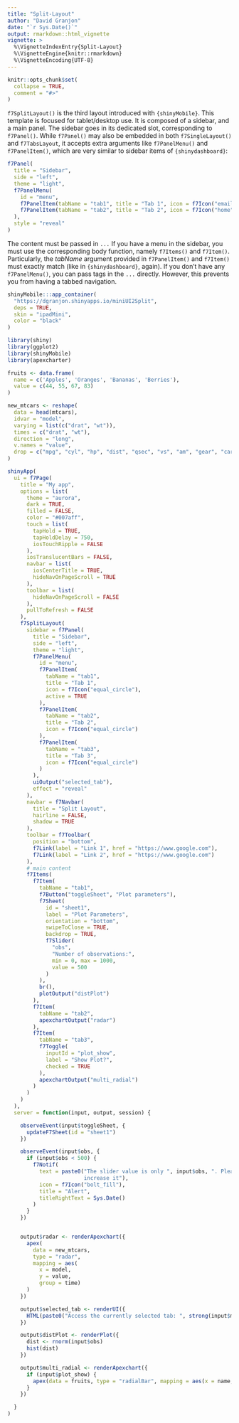 ```yaml
---
title: "Split-Layout"
author: "David Granjon"
date: "`r Sys.Date()`"
output: rmarkdown::html_vignette
vignette: >
  %\VignetteIndexEntry{Split-Layout}
  %\VignetteEngine{knitr::rmarkdown}
  %\VignetteEncoding{UTF-8}
---
```


```r
knitr::opts_chunk$set(
  collapse = TRUE,
  comment = "#>"
)
```

`f7SplitLayout()` is the third layout introduced with `{shinyMobile}`. This template is focused for 
tablet/desktop use. It is composed of a sidebar, and a main panel. 
The sidebar goes in its dedicated slot, corresponding to `f7Panel()`. While `f7Panel()` may also be embedded in both `f7SingleLayout()` and `f7TabsLayout`, it accepts extra arguments like `f7PanelMenu()` and
`f7PanelItem()`, which are very similar to sidebar items of `{shinydashboard}`:

```r
f7Panel(
  title = "Sidebar",
  side = "left",
  theme = "light",
  f7PanelMenu(
    id = "menu",
    f7PanelItem(tabName = "tab1", title = "Tab 1", icon = f7Icon("email"), active = TRUE),
    f7PanelItem(tabName = "tab2", title = "Tab 2", icon = f7Icon("home"))
  ),
  style = "reveal"
)
```

The content must be passed in `...` If you have a menu in the sidebar, you must use the
corresponding body function, namely `f7Items()` and `f7Item()`. Particularly, the *tabName*
argument provided in `f7PanelItem()` and `f7Item()` must exactly match (like in `{shinydashboard}`, again).
If you don't have any `f7PanelMenu()`, you can pass tags in the `...` directly. However, 
this prevents you from having a tabbed navigation. 


```r
shinyMobile:::app_container(
  "https://dgranjon.shinyapps.io/miniUI2Split", 
  deps = TRUE,
  skin = "ipadMini",
  color = "black"
)
```

```r
library(shiny)
library(ggplot2)
library(shinyMobile)
library(apexcharter)

fruits <- data.frame(
  name = c('Apples', 'Oranges', 'Bananas', 'Berries'),
  value = c(44, 55, 67, 83)
)

new_mtcars <- reshape(
  data = head(mtcars),
  idvar = "model",
  varying = list(c("drat", "wt")),
  times = c("drat", "wt"),
  direction = "long",
  v.names = "value",
  drop = c("mpg", "cyl", "hp", "dist", "qsec", "vs", "am", "gear", "carb")
)

shinyApp(
  ui = f7Page(
    title = "My app",
    options = list(
      theme = "aurora",
      dark = TRUE,
      filled = FALSE,
      color = "#007aff",
      touch = list(
        tapHold = TRUE,
        tapHoldDelay = 750,
        iosTouchRipple = FALSE
      ),
      iosTranslucentBars = FALSE,
      navbar = list(
        iosCenterTitle = TRUE,
        hideNavOnPageScroll = TRUE
      ),
      toolbar = list(
        hideNavOnPageScroll = FALSE
      ),
      pullToRefresh = FALSE
    ),
    f7SplitLayout(
      sidebar = f7Panel(
        title = "Sidebar",
        side = "left",
        theme = "light",
        f7PanelMenu(
          id = "menu",
          f7PanelItem(
            tabName = "tab1",
            title = "Tab 1",
            icon = f7Icon("equal_circle"),
            active = TRUE
          ),
          f7PanelItem(
            tabName = "tab2",
            title = "Tab 2",
            icon = f7Icon("equal_circle")
          ),
          f7PanelItem(
            tabName = "tab3",
            title = "Tab 3",
            icon = f7Icon("equal_circle")
          )
        ),
        uiOutput("selected_tab"),
        effect = "reveal"
      ),
      navbar = f7Navbar(
        title = "Split Layout",
        hairline = FALSE,
        shadow = TRUE
      ),
      toolbar = f7Toolbar(
        position = "bottom",
        f7Link(label = "Link 1", href = "https://www.google.com"),
        f7Link(label = "Link 2", href = "https://www.google.com")
      ),
      # main content
      f7Items(
        f7Item(
          tabName = "tab1",
          f7Button("toggleSheet", "Plot parameters"),
          f7Sheet(
            id = "sheet1",
            label = "Plot Parameters",
            orientation = "bottom",
            swipeToClose = TRUE,
            backdrop = TRUE,
            f7Slider(
              "obs",
              "Number of observations:",
              min = 0, max = 1000,
              value = 500
            )
          ),
          br(),
          plotOutput("distPlot")
        ),
        f7Item(
          tabName = "tab2",
          apexchartOutput("radar")
        ),
        f7Item(
          tabName = "tab3",
          f7Toggle(
            inputId = "plot_show",
            label = "Show Plot?",
            checked = TRUE
          ),
          apexchartOutput("multi_radial")
        )
      )
    )
  ),
  server = function(input, output, session) {

    observeEvent(input$toggleSheet, {
      updateF7Sheet(id = "sheet1")
    })

    observeEvent(input$obs, {
      if (input$obs < 500) {
        f7Notif(
          text = paste0("The slider value is only ", input$obs, ". Please
                        increase it"),
          icon = f7Icon("bolt_fill"),
          title = "Alert",
          titleRightText = Sys.Date()
        )
      }
    })


    output$radar <- renderApexchart({
      apex(
        data = new_mtcars,
        type = "radar",
        mapping = aes(
          x = model,
          y = value,
          group = time)
      )
    })

    output$selected_tab <- renderUI({
      HTML(paste0("Access the currently selected tab: ", strong(input$menu)))
    })

    output$distPlot <- renderPlot({
      dist <- rnorm(input$obs)
      hist(dist)
    })

    output$multi_radial <- renderApexchart({
      if (input$plot_show) {
        apex(data = fruits, type = "radialBar", mapping = aes(x = name, y = value))
      }
    })

  }
)
```
